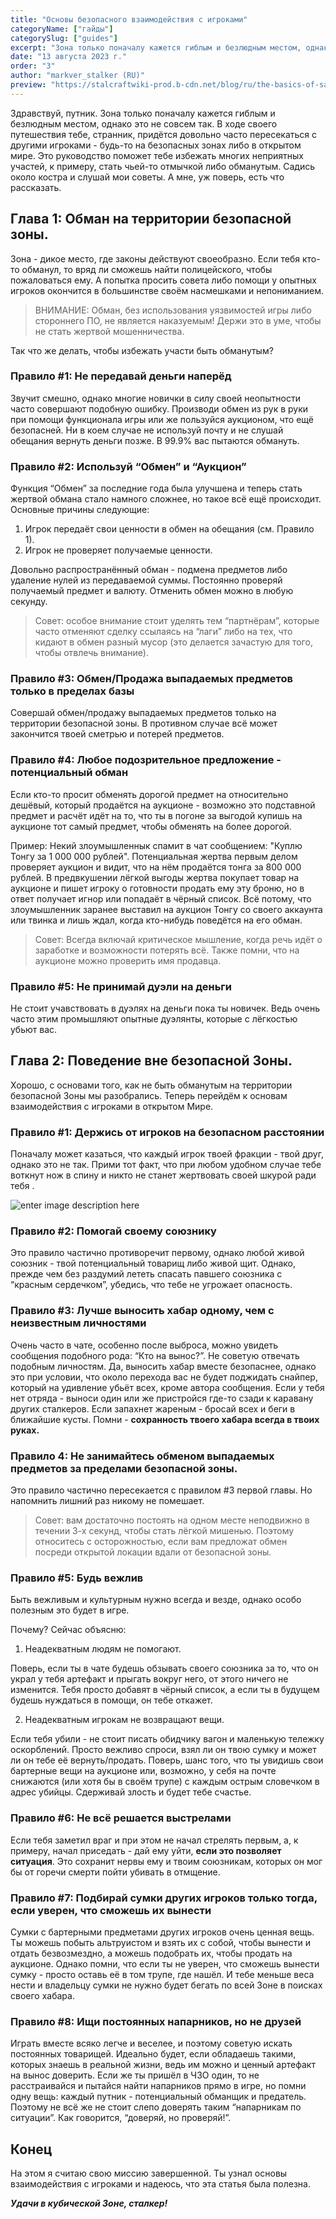 ```yaml
---
title: "Основы безопасного взаимодействия с игроками"
categoryName: ["гайды"]
categorySlug: ["guides"]
excerpt: "Зона только поначалу кажется гиблым и безлюдным местом, однако это не совсем так. Это руководство поможет тебе избежать многих неприятных участей, к примеру, стать чьей-то отмычкой либо обманутым."
date: "13 августа 2023 г."
order: "3"
author: "markver_stalker (RU)"
preview: "https://stalcraftwiki-prod.b-cdn.net/blog/ru/the-basics-of-safe-interaction-with-players/preview.jpg"
---
```


Здравствуй, путник.
Зона только поначалу кажется гиблым и безлюдным местом, однако это не совсем так. В ходе своего путешествия тебе, странник, придётся довольно часто пересекаться с другими игроками - будь-то на безопасных зонах либо в открытом мире.
Это руководство поможет тебе избежать многих неприятных участей, к примеру, стать чьей-то отмычкой либо обманутым.
Садись около костра и слушай мои советы. А мне, уж поверь, есть что рассказать.

## Глава 1: Обман на территории безопасной зоны.
Зона - дикое место, где законы действуют своеобразно.
Если тебя кто-то обманул, то вряд ли сможешь найти полицейского, чтобы пожаловаться ему. А попытка просить совета либо помощи у опытных игроков окончится в большинстве своём насмешками и  непониманием.

>ВНИМАНИЕ: Обман, без использования уязвимостей игры либо стороннего ПО, не является наказуемым! Держи это в уме, чтобы не стать жертвой мошенничества.

Так что же делать, чтобы избежать участи быть обманутым?

### Правило #1: Не передавай деньги наперёд
Звучит смешно, однако многие новички в силу своей неопытности часто совершают подобную ошибку.
Производи обмен из рук в руки при помощи функционала игры или же пользуйся аукционом, что ещё безопасней. Ни в коем случае не используй почту и не слушай обещания вернуть деньги позже. В 99.9% вас пытаются обмануть.

### Правило #2: Используй “Обмен” и “Аукцион”
Функция “Обмен” за последние года была улучшена и теперь стать жертвой обмана стало намного сложнее, но такое всё ещё происходит.
Основные причины следующие:
1) Игрок передаёт свои ценности в обмен на обещания (см. Правило 1).
2) Игрок не проверяет получаемые ценности.

Довольно распространённый обман - подмена предметов либо удаление нулей из передаваемой суммы. Постоянно проверяй получаемый предмет и валюту. Отменить обмен можно в любую секунду.

>Совет: особое внимание стоит уделять тем “партнёрам”, которые часто отменяют сделку ссылаясь на “лаги” либо на тех, что кидают в обмен разный мусор (это делается зачастую для того, чтобы отвлечь внимание).

### Правило #3: Обмен/Продажа выпадаемых предметов только в пределах базы
Совершай обмен/продажу выпадаемых предметов только на территории безопасной зоны. В противном случае всё может закончится твоей сметрью и потерей предметов.

### Правило #4: Любое подозрительное предложение - потенциальный обман
Если кто-то просит обменять дорогой предмет на относительно дешёвый, который продаётся на аукционе - возможно это подставной предмет и расчёт идёт на то, что ты в погоне за выгодой купишь на аукционе тот самый предмет, чтобы обменять на более дорогой.

Пример: Некий злоумышленнык спамит в чат сообщением: "Куплю Тонгу за 1 000 000 рублей". Потенциальная жертва первым делом проверяет аукцион и видит, что на нём продаётся тонга за 800 000 рублей. В предвкушении лёгкой выгоды жертва покупает товар на аукционе и пишет игроку о готовности продать ему эту броню, но в ответ получает игнор или попадаёт в чёрный список. Всё потому, что злоумышленник заранее выставил на аукцион Тонгу со своего аккаунта или твинка и лишь ждал, когда кто-нибудь поведётся на его обман.

> Совет:  Всегда включай критическое мышление, когда речь идёт о заработке и возможности потерять всё.  Также помни, что на аукционе можно проверить имя продавца.

### Правило #5: Не принимай дуэли на деньги
Не стоит учавствовать в дуэлях на деньги пока ты новичек. Ведь очень часто этим промышляют опытные дуэлянты, которые с лёгкостью убьют вас.

## Глава 2: Поведение вне безопасной Зоны.
Хорошо, с основами того, как не быть обманутым на территории безопасной Зоны мы разобрались. Теперь перейдём к основам взаимодействия  с игроками в открытом Мире.

### Правило #1: Держись от игроков на безопасном расстоянии
Поначалу может казаться, что каждый игрок твоей фракции - твой друг, однако это не так.
Прими тот факт, что при любом удобном случае тебе воткнут нож в спину и никто не станет жертвовать своей шкурой ради тебя .

![enter image description here](https://stalcraftwiki-prod.b-cdn.net/blog/ru/the-basics-of-safe-interaction-with-players/zona-brat.jpg)

### Правило #2: Помогай своему союзнику
Это правило частично противоречит первому, однако любой живой союзник - твой потенциальный товарищ либо живой щит.
Однако, прежде чем без раздумий лететь спасать павшего союзника с “красным сердечком”, убедись, что тебе не угрожает опасность.

### Правило #3: Лучше выносить хабар одному, чем с неизвестным личностями
Очень часто в чате, особенно после выброса, можно увидеть сообщения подобного рода: “Кто на вынос?”.
Не советую отвечать подобным личностям. Да, выносить хабар вместе безопаснее, однако это при условии, что около перехода вас не будет поджидать снайпер, который на удивление убьёт всех, кроме автора сообщения.
Если у тебя нет отряда - выноси один или же пристройся где-то сзади к каравану других сталкеров. Если запахнет жареным - бросай всех и беги в ближайшие кусты.
Помни - **сохранность твоего хабара всегда в твоих руках.**

### Правило 4: Не занимайтесь обменом выпадаемых предметов за пределами безопасной зоны.
Это правило частично пересекается с правилом #3 первой главы. Но напомнить лишний раз никому не помешает.
> Совет: вам достаточно постоять на одном месте неподвижно в течении 3-х секунд, чтобы стать лёгкой мишенью. Поэтому относитесь с осторожностью, если вам предложат обмен посреди открытой локации вдали от безопасной зоны.

### Правило #5: Будь вежлив
Быть вежливым и культурным нужно всегда и везде, однако особо полезным это будет в игре.

Почему? Сейчас объясню:

1) Неадекватным людям не помогают.

Поверь, если ты в чате будешь обзывать своего союзника за то, что он украл у тебя артефакт и прыгать вокруг него, от этого ничего не изменится. Тебя просто добавят в чёрный список, а если ты в будущем будешь нуждаться в помощи, он тебе откажет.

2) Неадекватным игрокам не возвращают вещи.

Если тебя убили - не стоит писать обидчику вагон и маленькую тележку оскорблений. Просто вежливо спроси, взял ли он твою сумку и может ли он тебе её вернуть/продать. Поверь, шанс того, что ты увидишь свои бартерные вещи на аукционе или, возможно, у себя на почте снижаются (или хотя бы в своём трупе) с каждым острым словечком в адрес убийцы. Сдерживай злость и будет тебе счастье.

### Правило #6: Не всё решается выстрелами
Если тебя заметил враг и при этом не начал стрелять первым, а, к примеру, начал приседать - дай ему уйти, **если это позволяет ситуация**. Это сохранит нервы ему и твоим союзникам, которых он мог бы от горечи смерти пойти убивать в отмщение.

### Правило #7: Подбирай сумки других игроков только тогда, если уверен, что сможешь их вынести
Сумки с бартерными предметами других игроков очень ценная вещь. Ты можешь побыть альтруистом и взять их с собой, чтобы вынести и отдать безвозмездно, а можешь подобрать их, чтобы продать на аукционе.
Однако помни, что если ты не уверен, что сможешь вынести сумку - просто оставь её в том трупе, где нашёл. И тебе меньше веса нести и владельцу сумки не нужно будет бегать по всей Зоне в поисках своего хабара.

### Правило #8: Ищи постоянных напарников, но не друзей
Играть вместе всяко легче и веселее, и поэтому советую искать постоянных товарищей.
Идеально будет, если обладаешь такими, которых знаешь в реальной жизни, ведь им можно и ценный артефакт на вынос доверить.
Если же ты пришёл в ЧЗО один, то не расстраивайся и пытайся найти напарников прямо в игре, но помни одну вещь: каждый путник - потенциальный обманщик и предатель. Поэтому не всё же не стоит слепо доверять таким “напарникам по ситуации”. Как говорится, “доверяй, но проверяй!”.

## Конец

На этом я считаю свою миссию завершенной.
Ты узнал основы взаимодействия с игроками и надеюсь, что эта статья была полезна.

_**Удачи в кубической Зоне, сталкер!**_
